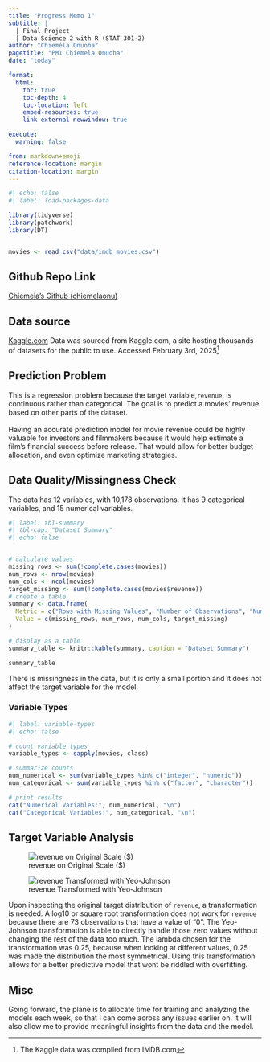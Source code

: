 ```yaml
---
title: "Progress Memo 1"
subtitle: |
  | Final Project 
  | Data Science 2 with R (STAT 301-2)
author: "Chiemela Onuoha"
pagetitle: "PM1 Chiemela Onuoha"
date: "today"

format:
  html:
    toc: true
    toc-depth: 4
    toc-location: left
    embed-resources: true
    link-external-newwindow: true

execute:
  warning: false

from: markdown+emoji
reference-location: margin
citation-location: margin
---
```



```r
#| echo: false
#| label: load-packages-data

library(tidyverse)
library(patchwork)
library(DT)


movies <- read_csv("data/imdb_movies.csv")

```

::: {.callout-tip icon=false}

## Github Repo Link

[Chiemela's Github (chiemelaonu)](https://github.com/stat301-2-2025-winter/final-project-2-chiemelaonu.git)

:::

## Data source

[Kaggle.com](https://www.kaggle.com/datasets/ashpalsingh1525/imdb-movies-dataset/data)
Data was sourced from Kaggle.com, a site hosting thousands of datasets for the public to use. Accessed February 3rd, 2025^[The Kaggle data was compiled from IMDB.com]


## Prediction Problem
This is a regression problem because the target variable,` revenue`, is continuous rather than categorical. The goal is to predict a movies' revenue based on other parts of the dataset.
<br>  
Having an accurate prediction model for movie revenue could be highly valuable for investors and filmmakers because it would help estimate a film’s financial success before release. That would allow for better budget allocation, and even optimize marketing strategies.

## Data Quality/Missingness Check


The data has 12 variables, with 10,178 observations. It has 9 categorical variables, and 15 numerical variables.


```r
#| label: tbl-summary
#| tbl-cap: "Dataset Summary"
#| echo: false


# calculate values
missing_rows <- sum(!complete.cases(movies))
num_rows <- nrow(movies)
num_cols <- ncol(movies)
target_missing <- sum(!complete.cases(movies$revenue))
# create a table
summary <- data.frame(
  Metric = c("Rows with Missing Values", "Number of Observations", "Number of Variables", "Number of Missing Target Variable Observations (`revenue`)"),
  Value = c(missing_rows, num_rows, num_cols, target_missing)
)

# display as a table
summary_table <- knitr::kable(summary, caption = "Dataset Summary")

summary_table


```
There is missingness in the data, but it is only a small portion and it does not affect the target variable for the model.

### Variable Types 

```r
#| label: variable-types
#| echo: false

# count variable types
variable_types <- sapply(movies, class)

# summarize counts
num_numerical <- sum(variable_types %in% c("integer", "numeric"))
num_categorical <- sum(variable_types %in% c("factor", "character"))

# print results
cat("Numerical Variables:", num_numerical, "\n")
cat("Categorical Variables:", num_categorical, "\n")
```



## Target Variable Analysis

::: {#fig-price-dists layout-ncol=2}

![revenue on Original Scale ($)](figures/target_eda.png){#fig-revenue-orig}

![revenue Transformed with Yeo-Johnson](figures/target_eda_2.png){#fig-revenue-yj}

:::

Upon inspecting the original target distribution of `revenue`, a transformation is needed. A log10 or square root transformation does not work for `revenue` because there are 73 observations that have a value of "0". The Yeo-Johnson transformation is able to directly handle those zero values without changing the rest of the data too much. The lambda chosen for the transformation was 0.25, because when looking at different values, 0.25 was made the distribution the most symmetrical. Using this transformation allows for a better predictive model that wont be riddled with overfitting.

## Misc
Going forward, the plane is to allocate time for training and analyzing the models each week, so that I can come across any issues earlier on. It will also allow me to provide meaningful insights from the data and the model. 